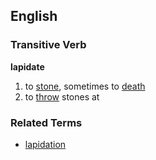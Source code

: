 == English ==
=== Transitive Verb ===
'''lapidate'''
# to [[stone]], sometimes to [[death]]
# to [[throw]] stones at

=== Related Terms ===
*[[lapidation]]